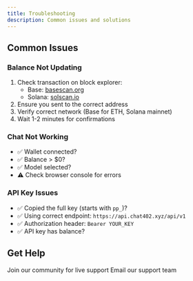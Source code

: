```yaml
---
title: Troubleshooting
description: Common issues and solutions
---
```


## Common Issues

### Balance Not Updating

1. Check transaction on block explorer:
   - Base: [basescan.org](https://basescan.org)
   - Solana: [solscan.io](https://solscan.io)
2. Ensure you sent to the correct address
3. Verify correct network (Base for ETH, Solana mainnet)
4. Wait 1-2 minutes for confirmations

### Chat Not Working

- ✅ Wallet connected?
- ✅ Balance > $0?
- ✅ Model selected?
- ⚠️ Check browser console for errors

### API Key Issues

- ✅ Copied the full key (starts with `pp_`)?
- ✅ Using correct endpoint: `https://api.chat402.xyz/api/v1`
- ✅ Authorization header: `Bearer YOUR_KEY`
- ✅ API key has balance?

## Get Help

<CardGroup cols={2}>
  <Card title="Discord" icon="discord" href="https://discord.gg/chat402">
    Join our community for live support
  </Card>
  <Card title="Email" icon="envelope" href="mailto:support@chat402.xyz">
    Email our support team
  </Card>
</CardGroup>
